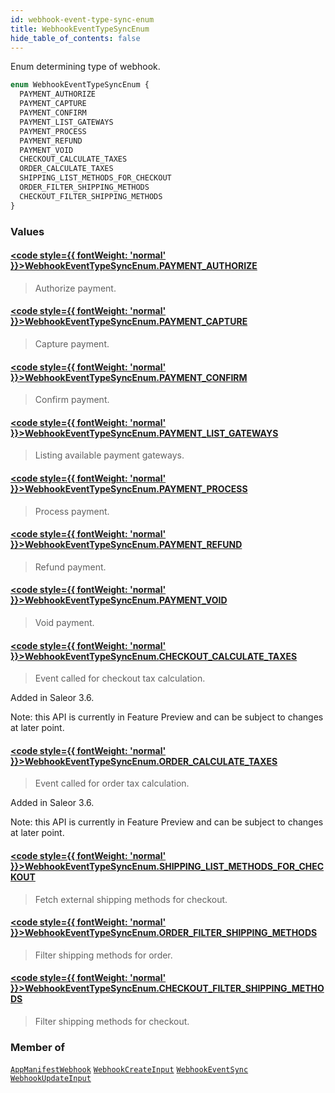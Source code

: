 ```yaml
---
id: webhook-event-type-sync-enum
title: WebhookEventTypeSyncEnum
hide_table_of_contents: false
---
```








Enum determining type of webhook.

```graphql
enum WebhookEventTypeSyncEnum {
  PAYMENT_AUTHORIZE
  PAYMENT_CAPTURE
  PAYMENT_CONFIRM
  PAYMENT_LIST_GATEWAYS
  PAYMENT_PROCESS
  PAYMENT_REFUND
  PAYMENT_VOID
  CHECKOUT_CALCULATE_TAXES
  ORDER_CALCULATE_TAXES
  SHIPPING_LIST_METHODS_FOR_CHECKOUT
  ORDER_FILTER_SHIPPING_METHODS
  CHECKOUT_FILTER_SHIPPING_METHODS
}
```


### Values

#### [<code style={{ fontWeight: 'normal' }}>WebhookEventTypeSyncEnum.<b>PAYMENT_AUTHORIZE</b></code>](#) 
> Authorize payment.
> 

#### [<code style={{ fontWeight: 'normal' }}>WebhookEventTypeSyncEnum.<b>PAYMENT_CAPTURE</b></code>](#) 
> Capture payment.
> 

#### [<code style={{ fontWeight: 'normal' }}>WebhookEventTypeSyncEnum.<b>PAYMENT_CONFIRM</b></code>](#) 
> Confirm payment.
> 

#### [<code style={{ fontWeight: 'normal' }}>WebhookEventTypeSyncEnum.<b>PAYMENT_LIST_GATEWAYS</b></code>](#) 
> Listing available payment gateways.
> 

#### [<code style={{ fontWeight: 'normal' }}>WebhookEventTypeSyncEnum.<b>PAYMENT_PROCESS</b></code>](#) 
> Process payment.
> 

#### [<code style={{ fontWeight: 'normal' }}>WebhookEventTypeSyncEnum.<b>PAYMENT_REFUND</b></code>](#) 
> Refund payment.
> 

#### [<code style={{ fontWeight: 'normal' }}>WebhookEventTypeSyncEnum.<b>PAYMENT_VOID</b></code>](#) 
> Void payment.
> 

#### [<code style={{ fontWeight: 'normal' }}>WebhookEventTypeSyncEnum.<b>CHECKOUT_CALCULATE_TAXES</b></code>](#) 
> Event called for checkout tax calculation.

Added in Saleor 3.6.

Note: this API is currently in Feature Preview and can be subject to changes at later point.
> 

#### [<code style={{ fontWeight: 'normal' }}>WebhookEventTypeSyncEnum.<b>ORDER_CALCULATE_TAXES</b></code>](#) 
> Event called for order tax calculation.

Added in Saleor 3.6.

Note: this API is currently in Feature Preview and can be subject to changes at later point.
> 

#### [<code style={{ fontWeight: 'normal' }}>WebhookEventTypeSyncEnum.<b>SHIPPING_LIST_METHODS_FOR_CHECKOUT</b></code>](#) 
> Fetch external shipping methods for checkout.
> 

#### [<code style={{ fontWeight: 'normal' }}>WebhookEventTypeSyncEnum.<b>ORDER_FILTER_SHIPPING_METHODS</b></code>](#) 
> Filter shipping methods for order.
> 

#### [<code style={{ fontWeight: 'normal' }}>WebhookEventTypeSyncEnum.<b>CHECKOUT_FILTER_SHIPPING_METHODS</b></code>](#) 
> Filter shipping methods for checkout.
> 



### Member of

[`AppManifestWebhook`](../../../developer/api-reference/objects/app-manifest-webhook)  <Badge class="secondary" text="object"/><Bullet />[`WebhookCreateInput`](../../../developer/api-reference/inputs/webhook-create-input)  <Badge class="secondary" text="input"/><Bullet />[`WebhookEventSync`](../../../developer/api-reference/objects/webhook-event-sync)  <Badge class="secondary" text="object"/><Bullet />[`WebhookUpdateInput`](../../../developer/api-reference/inputs/webhook-update-input)  <Badge class="secondary" text="input"/>




